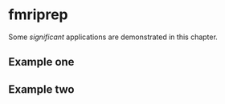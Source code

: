 # fmriprep

Some _significant_ applications are demonstrated in this chapter.

## Example one

## Example two
